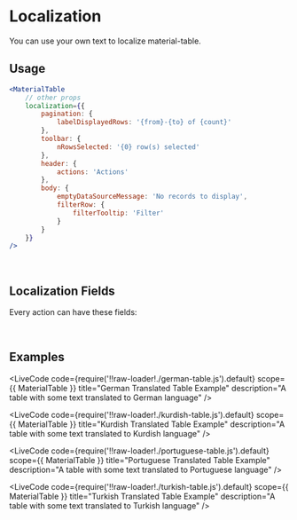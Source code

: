 
# Localization

You can use your own text to localize material-table. 

## Usage

```jsx
<MaterialTable
    // other props
    localization={{
        pagination: {
            labelDisplayedRows: '{from}-{to} of {count}'
        },
        toolbar: {
            nRowsSelected: '{0} row(s) selected'
        },
        header: {
            actions: 'Actions'
        },
        body: {
            emptyDataSourceMessage: 'No records to display',
            filterRow: {
                filterTooltip: 'Filter'
            }
        }
    }}
/>
```

<br />

## Localization Fields

Every action can have these fields:

<LocalizationProps/><br/>

## Examples

<LiveCode
    code={require('!!raw-loader!./german-table.js').default}
    scope={{ MaterialTable }}
    title="German Translated Table Example"
    description="A table with some text translated to German language"
/>

<LiveCode
    code={require('!!raw-loader!./kurdish-table.js').default}
    scope={{ MaterialTable }}
    title="Kurdish Translated Table Example"
    description="A table with some text translated to Kurdish language"
/>

<LiveCode
    code={require('!!raw-loader!./portuguese-table.js').default}
    scope={{ MaterialTable }}
    title="Portuguese Translated Table Example"
    description="A table with some text translated to Portuguese language"
/>

<LiveCode
    code={require('!!raw-loader!./turkish-table.js').default}
    scope={{ MaterialTable }}
    title="Turkish Translated Table Example"
    description="A table with some text translated to Turkish language"
/>